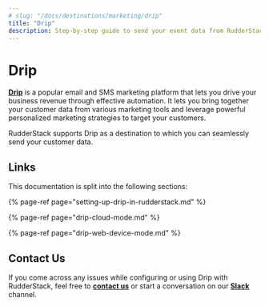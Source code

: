 ```yaml
---
# slug: "/docs/destinations/marketing/drip"
title: "Drip"
description: Step-by-step guide to send your event data from RudderStack to Drip.
---
```


# Drip

[**Drip**](https://drip.com/) is a popular email and SMS marketing platform that lets you drive your business revenue through effective automation. It lets you bring together your customer data from various marketing tools and leverage powerful personalized marketing strategies to target your customers.

RudderStack supports Drip as a destination to which you can seamlessly send your customer data.

## Links

This documentation is split into the following sections:

{% page-ref page="setting-up-drip-in-rudderstack.md" %}

{% page-ref page="drip-cloud-mode.md" %}

{% page-ref page="drip-web-device-mode.md" %}

## Contact Us

If you come across any issues while configuring or using Drip with RudderStack, feel free to [**contact us**](mailto:%20docs@rudderstack.com) or start a conversation on our [**Slack**](https://rudderstack.com/join-rudderstack-slack-community) channel.
